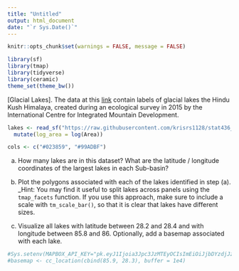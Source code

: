 ```yaml
---
title: "Untitled"
output: html_document
date: "`r Sys.Date()`"
---
```


```r
knitr::opts_chunk$set(warnings = FALSE, message = FALSE)
```

```r
library(sf)
library(tmap)
library(tidyverse)
library(ceramic)
theme_set(theme_bw())
```

[Glacial Lakes]. The data at this [link](https://raw.githubusercontent.com/krisrs1128/stat436_s23/main/data/GL_3basins_2015.topojson) contain labels of glacial lakes the
Hindu Kush Himalaya, created during an ecological survey in 2015 by the
International Centre for Integrated Mountain Development.

```r
lakes <- read_sf("https://raw.githubusercontent.com/krisrs1128/stat436_s23/main/data/GL_3basins_2015.topojson") |>
  mutate(log_area = log(Area))

cols <- c("#023859", "#99ADBF")
```

a. How many lakes are in this dataset? What are the latitude / longitude
coordinates of the largest lakes in each Sub-basin?

b. Plot the polygons associated with each of the lakes identified in step
(a). _Hint: You may find it useful to split lakes across panels using the
`tmap_facets` function. If you use this approach, make sure to include a
scale with `tm_scale_bar()`, so that it is clear that lakes have different
sizes.

c. Visualize all lakes with latitude between 28.2 and 28.4 and with
longitude between 85.8 and 86. Optionally, add a basemap associated with
each lake.

```r
#Sys.setenv(MAPBOX_API_KEY="pk.eyJ1Ijoia3Jpc3JzMTEyOCIsImEiOiJjbDYzdjJzczQya3JzM2Jtb2E0NWU1a3B3In0.Mk4-pmKi_klg3EKfTw-JbQ")
#basemap <- cc_location(cbind(85.9, 28.3), buffer = 1e4)
```
